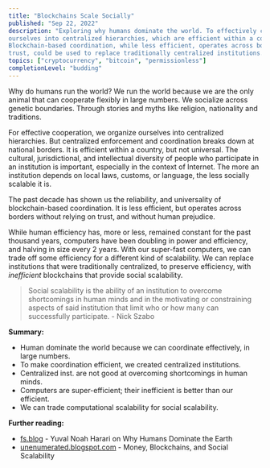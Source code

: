 ```yaml
---
title: "Blockchains Scale Socially"
published: "Sep 22, 2022"
description: "Exploring why humans dominate the world. To effectively cooperate, we organize
ourselves into centralized hierarchies, which are efficient within a country but not universal.
Blockchain-based coordination, while less efficient, operates across borders without relying on
trust, could be used to replace traditionally centralized institutions."
topics: ["cryptocurrency", "bitcoin", "permissionless"]
completionLevel: "budding"
---
```


Why do humans run the world? We run the world because we are the only animal that can cooperate flexibly in large numbers. We socialize across genetic boundaries. Through stories and myths like religion, nationality and traditions.

For effective cooperation, we organize ourselves into centralized hierarchies. But centralized enforcement and coordination breaks down at national borders. It is efficient within a country, but not universal. The cultural, jurisdictional, and intellectual diversity of people who participate in an institution is important, especially in the context of Internet. The more an institution depends on local laws, customs, or language, the less socially scalable it is.

The past decade has shown us the reliability, and universality of blockchain-based coordination. It is less efficient, but operates across borders without relying on trust, and without human prejudice.

While human efficiency has, more or less, remained constant for the past thousand years, computers have been doubling in power and efficiency, and halving in size every 2 years. With our super-fast computers, we can trade off some efficiency for a different kind of scalability. We can replace institutions that were traditionally centralized, to preserve efficiency, with *inefficient* blockchains that provide social scalability.

> Social scalability is the ability of an institution to overcome shortcomings in human minds and in the motivating or constraining aspects of said institution that limit who or how many can successfully participate. - Nick Szabo

**Summary:**
- Human dominate the world because we can coordinate effectively, in large numbers.
- To make coordination efficient, we created centralized institutions.
- Centralized inst. are not good at overcoming shortcomings in human minds.
- Computers are super-efficient; their inefficient is better than our efficient.
- We can trade computational scalability for social scalability.

**Further reading:**
- [fs.blog](https://fs.blog/why-humans-dominate-earth/) - Yuval Noah Harari on Why Humans Dominate the Earth
- [unenumerated.blogspot.com](https://unenumerated.blogspot.com/2017/02/money-blockchains-and-social-scalability.html) - Money, Blockchains, and Social Scalability
